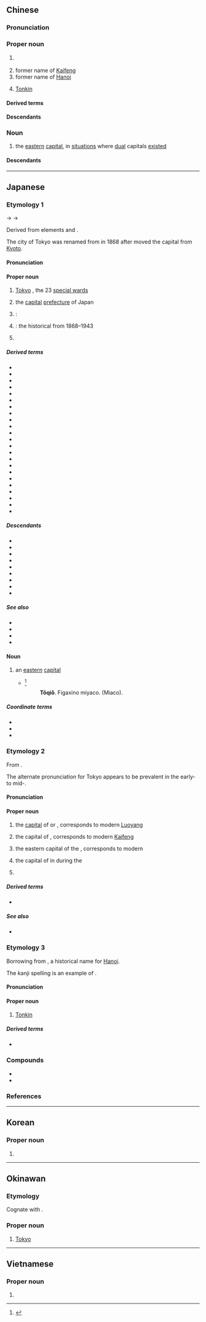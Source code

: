 {{also|东京}}
==Chinese==
{{zh-forms|s=东京}}

===Pronunciation===
{{zh-pron
|m=Dōngjīng
|c=dung1 ging1
|h=pfs=Tûng-kîn
|md=Dĕ̤ng-gĭng
|mn=Tang-kiaⁿ
|mn-t=dang1 gian1
|w=1ton jin
|mc=y
|oc=y
|cat=pn,n
}}

===Proper noun===
{{zh-proper noun}}

# {{zh-div|都}} {{place|zh|t=Tokyo|metropolis|c/Japan}}
# former name of [[Kaifeng]]
# former name of [[Hanoi]]
# {{lb|zh|history}} [[Tonkin]]

====Derived terms====
{{zh-der|東京薯}}

====Descendants====
{{CJKV||^とうけい}}

===Noun===
{{zh-noun}}

# {{lb|zh|historical}} the [[eastern]] [[capital]], in [[situation]]s where [[dual]] capitals [[exist]]ed

====Descendants====
{{CJKV||とうきょう}}

{{zh-cat|Capital cities|Cities in Japan|Exonyms|Prefectures of Japan|Tokyo}}

----

==Japanese==

===Etymology 1===
<div style="float:right;">
{{wp|lang=ja}}
{{wp|Tokyo}}
</div>
{{ja-kanjitab|とう|きょう|yomi=kanon,goon}}
{{IPAchar|/tou kjau/}} → {{IPAchar|/toːkjɔː/}} → {{IPAchar|/toːkjoː/}}

Derived from {{der|ja|ltc|-}} elements {{ltc-l|東||[[east]], [[eastern]]|id=1}} and {{ltc-l|京||[[capital]]|id=1}}.

The city of Tokyo was renamed from {{m|ja|江戸|tr=[[Edo]]}} in 1868 after {{w|Emperor Meiji}} moved the capital from [[Kyoto]].

====Pronunciation====
{{ja-pron|y=o|とうきょう|acc=0|audio=Ja-Tokyo.ogg}}

====Proper noun====
{{ja-pos|とうきょう|proper|hhira=とうきやう}}

# [[Tokyo]] {{gl|[[capital city]] of [[Japan]]}}, the 23 [[special ward]]s
#: {{ja-usex|昨日、'''東京'''は曇りでしたか。|^きのう、'''^とうきょう''' は くもり でした か。|Was it cloudy in '''Tokyo''' yesterday?}}
# {{short for|lang=ja|東京都|tr=Tōkyō-to|nodot=1|sort=とうきよう}} the [[capital]] [[prefecture]] of Japan
# {{short for|lang=ja|東京駅|tr=Tōkyō-eki|nodot=1}}: {{w|Tokyo Station}}
# {{lb|ja|historical|sort=とうきよう}} {{short for|lang=ja|東京府|tr=Tōkyō-fu|nodot=1}}: the historical {{w|Tokyo Prefecture}} from 1868–1943
# {{surname|lang=ja|A=a|nodot=1|sort=とうきよう}}

=====Derived terms=====
{{der-top3}}
* {{ja-r|東京駅|^とうきょう%-えき}}
* {{ja-r|東京音頭|^とうきょう ^おんど}}
* {{ja-r|東京銀行|^とうきょう ^ぎんこう}}
* {{ja-r|東京圏|^とうきょう-けん}}
* {{ja-r|東京語|^とうきょう-ご}}
* {{ja-r|東京港|^とうきょう-こう}}
* {{ja-r|東京 言%葉|^とうきょう こと%ば}}
* {{ja-r|東京五輪|^とうきょう ^ごりん}}
* {{ja-r|東京裁%判|^とうきょう ^さい%ばん}}
* {{ja-r|東京%式アクセント|^とうきょう%-しき アクセント}}
* {{ja-r|東京 証券 取引%所|^とうきょう ^しょうけん ^とりひき%じょ}}
* {{ja-r|東京人|^とうきょう-じん}}
* {{ja-r|東京スカイツリー|^とうきょう ^スカイツリー}}
* {{ja-r|東京 達磨%蛙|^トウキョウ ダルマ%ガエル}}
* {{ja-r|東京タワー|^とうきょう ^タワー}}
* {{ja-r|東京 天文%台|^とうきょう ^てんもん%だい}}
* {{ja-r|東京都|^とうきょう-と}}
* {{ja-r|東京府|^とうきょう-ふ}}
* {{ja-r|東京弁|^とうきょう-べん}}
* {{ja-r|東%京 帆%立%貝|^トウ%キョウ ホ%タテ%ガイ}}
* {{ja-r|東京%者|^とうきょう%-もの}}
* {{ja-r|東京湾|^とうきょう-わん}}
* {{ja-r|西%東京|^にし%とうきょう}}
{{der-bottom}}

=====Descendants=====
{{der-top|Descendants}}
* {{desc|bor=1|de|Tokio}}
* {{desc|bor=1|en|Tokyo}}
* {{desc|bor=1|es|Tokio}}
* {{desc|bor=1|fr|Tokyo}}
* {{desc|bor=1|ko|^동경}}
* {{desc|bor=1|nl|Tokio}}
* {{desc|bor=1|pt|Tóquio}}
* {{desc|bor=1|ru|То́кио}}
* {{desc|bor=1|vi|Đông Kinh}}
{{der-bottom}}

=====See also=====
* {{ja-r|江戸|^えど}}
* {{ja-r|トンキン|Tonkin}}
* {{ja-r|北%京|^ペ%キン|[[Beijing]]}}
* {{ja-r|南京|^なんきん|[[Nanjing]]}}

====Noun====
{{ja-noun|とうきょう|hhira=とうきやう}}

# {{lb|ja|historical}} an [[eastern]] [[capital]]
#* {{RQ:Nippo Jisho|663}}<ref>{{R:Nippo Jisho}}</ref>
#*: '''Tôqiǒ'''. {{lang|ja|トゥキャゥ (東京)}} Figaxino miyaco. {{lang|ja|(東の都) 東の地方の都}} (Miaco).

=====Coordinate terms=====
* {{ja-r|西%京|さい%きょう|[[western]] [[capital]]}}
* {{ja-r|南京|なんきょう|[[southern]] capital}}
* {{ja-r|北京|ほっきょう|[[northern]] capital}}

===Etymology 2===
{{ja-kanjitab|yomi=kanon|とう|けい}}

From {{bor|ja|ltc|sort=とうけい|-}} {{ltc-l|東京}}.

The alternate pronunciation for Tokyo appears to be prevalent in the early- to mid-{{w|Meiji period}}.

====Pronunciation====
{{ja-pron|y=ko|とうけい|acc=0}}

====Proper noun====
{{ja-pos|とうけい|proper}}

# {{lb|ja|historical|sort=とうけい}} the [[capital]] of {{m|ja|東漢|tr=Tōkan||{{w|Eastern Han}}}} or {{m|ja|後漢|tr=Gokan||{{w|Later Han}}}}, corresponds to modern [[Luoyang]]
# {{lb|ja|historical}} the capital of {{m|ja|北宋|tr=Hokusō||{{w|Northern Song}}}}, corresponds to modern [[Kaifeng]]
# {{lb|ja|historical}} the eastern capital of the {{w|Jin dynasty (1115–1234)|Jurchen Jin dynasty}}, corresponds to modern {{w|Liaoyang}}
# {{lb|ja|historical}} the capital of {{w|List of provinces of Balhae|Yongwon province}} in {{w|Balhae}} during the {{w|Tang dynasty}}
# {{lb|ja|historical}} {{n-g|{{dated spelling of|lang=ja||とうきょう|tr=Tōkyō|nodot=1|sort=とうけい}} above}}

=====Derived terms=====
* {{ja-r|東%京%人|^とう%けい%-じん}}

=====See also=====
* {{pedialite|Dongjing}}

===Etymology 3===
<div style="float:right;">
{{wp|lang=ja|トンキン}}
{{wp|Tonkin}}
</div>
{{ja-kanjitab|yomi=i,toon|とん|きん}}

Borrowing from {{bor|ja|vi|sort=とんきん|Đông Kinh}}, a historical name for [[Hanoi]]. {{rfv-etymology|ja}}

The kanji spelling is an example of {{ateji|sort=とんきん}}.

====Pronunciation====
{{ja-pron|トンキン|y=i|acc=1}}

====Proper noun====
{{ja-pos|トンキン|proper}}

# {{lb|ja|historical}} [[Tonkin]] {{gl|[[northern]] [[region]] of [[Vietnam]]}}

=====Derived terms=====
* {{ja-r|東京 錦|^トンキン にしき}}

===Compounds===
* {{ja-r|東京錦|とうぎょうき}}
* {{ja-r|東京の茵|とうぎょう の しとね}}

===References===
<references/>

{{c|ja|Capital cities|Cities in Japan|Prefectures of Japan|Tokyo|sort=とうきよう}}

----

==Korean==
{{ko-hanjatab}}

===Proper noun===
{{ko-propn|hangeul=동경}}

# {{hanja form of|동경|alternative name of [[Tokyo]]}}

----

==Okinawan==

===Etymology===
Cognate with {{cog|ja|東京|tr=Tōkyō}}.

===Proper noun===
{{head|ryu|proper noun|hiragana|とーちょー|romaji|Tōchō|sort=とおちよう}}

# [[Tokyo]]

{{c|ryu|Capital cities|Cities in Japan|Exonyms|Prefectures of Japan|Tokyo|sort=とおちよお}}
----

==Vietnamese==
{{vi-hantutab}}

===Proper noun===
{{vi-proper noun|sc=Hani}}

# {{han tu form of|Đông Kinh|former name of [[Hanoi]], [[Tonkin]]; [[Tokyo]]}}